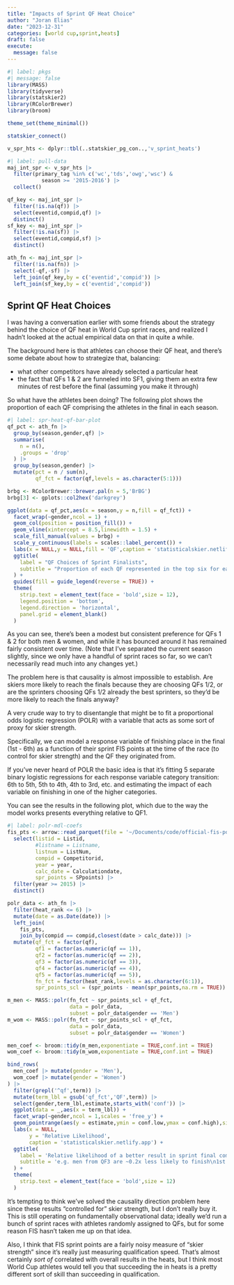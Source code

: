 ```yaml
---
title: "Impacts of Sprint QF Heat Choice"
author: "Joran Elias"
date: "2023-12-31"
categories: [world cup,sprint,heats]
draft: false
execute: 
  message: false
---
```


```r
#| label: pkgs
#| message: false
library(MASS)
library(tidyverse)
library(statskier2)
library(RColorBrewer)
library(broom)

theme_set(theme_minimal())

statskier_connect()

v_spr_hts <- dplyr::tbl(..statskier_pg_con..,'v_sprint_heats')
```

```r
#| label: pull-data
maj_int_spr <- v_spr_hts |> 
  filter(primary_tag %in% c('wc','tds','owg','wsc') & 
           season >= '2015-2016') |> 
  collect()

qf_key <- maj_int_spr |> 
  filter(!is.na(qf)) |> 
  select(eventid,compid,qf) |> 
  distinct()
sf_key <- maj_int_spr |> 
  filter(!is.na(sf)) |> 
  select(eventid,compid,sf) |> 
  distinct()

ath_fn <- maj_int_spr |> 
  filter(!is.na(fn)) |> 
  select(-qf,-sf) |> 
  left_join(qf_key,by = c('eventid','compid')) |> 
  left_join(sf_key,by = c('eventid','compid'))
```

## Sprint QF Heat Choices
I was having a conversation earlier with some friends about the strategy behind
the choice of QF heat in World Cup sprint races, and realized I hadn't looked
at the actual empirical data on that in quite a while.

The background here is that athletes can choose their QF heat, and there's some
debate about how to strategize that, balancing: 

- what other competitors have already selected a particular heat
- the fact that QFs 1 & 2 are funneled into SF1, giving them an extra few minutes of
rest before the final (assuming you make it through)

So what have the athletes been doing? The following plot shows the proportion of
each QF comprising the athletes in the final in each season.

```r
#| label: spr-heat-qf-bar-plot
qf_pct <- ath_fn |> 
  group_by(season,gender,qf) |> 
  summarise(
    n = n(),
    .groups = 'drop'
  ) |> 
  group_by(season,gender) |> 
  mutate(pct = n / sum(n),
         qf_fct = factor(qf,levels = as.character(5:1)))

brbg <- RColorBrewer::brewer.pal(n = 5,'BrBG')
brbg[3] <- gplots::col2hex('darkgrey')

ggplot(data = qf_pct,aes(x = season,y = n,fill = qf_fct)) + 
  facet_wrap(~gender,ncol = 1) +
  geom_col(position = position_fill()) + 
  geom_vline(xintercept = 8.5,linewidth = 1.5) +
  scale_fill_manual(values = brbg) + 
  scale_y_continuous(labels = scales::label_percent()) + 
  labs(x = NULL,y = NULL,fill = 'QF',caption = 'statisticalskier.netlify.app') +
  ggtitle(
    label = "QF Choices of Sprint Finalists",
    subtitle = "Proportion of each QF represented in the top six for each season."
  ) +
  guides(fill = guide_legend(reverse = TRUE)) +
  theme(
    strip.text = element_text(face = 'bold',size = 12),
    legend.position = 'bottom',
    legend.direction = 'horizontal',
    panel.grid = element_blank()
  )
```

As you can see, there's been a modest but consistent preference for QFs 1 & 2 
for both men & women, and while it has bounced around it has remained fairly
consistent over time. (Note that I've separated the current season slightly, since
we only have a handful of sprint races so far, so we can't necessarily read much
into any changes yet.)

The problem here is that causality is almost impossible to establish. Are skiers
more likely to reach the finals because they are choosing QFs 1/2, or are the 
sprinters choosing QFs 1/2 already the best sprinters, so they'd be more likely
to reach the finals anyway?

A very crude way to try to disentangle that might be to fit a proportional odds
logistic regression (POLR) with a variable that acts as some sort of proxy for skier
strength.

Specifically, we can model a response variable of finishing place in the final 
(1st - 6th) as a function of their sprint FIS points at the time of the race 
(to control for skier strength) and the QF they originated from.

If you've never heard of POLR the basic idea is that it's fitting 5 separate 
binary logistic regressions for each response variable category transition: 6th to 5th,
5th to 4th, 4th to 3rd, etc. and estimating the impact of each variable on 
finishing in one of the higher categories.

You can see the results in the following plot, which due to the way the model 
works presents everything relative to QF1.

```r
#| label: polr-mdl-coefs
fis_pts <- arrow::read_parquet(file = '~/Documents/code/official-fis-points-lists/output/fis_pts_list_2023-12-28.parquet') |> 
  select(listid = Listid,
         #listname = Listname,
         listnum = ListNum,
         compid = Competitorid,
         year = year,
         calc_date = Calculationdate,
         spr_points = SPpoints) |> 
  filter(year >= 2015) |>
  distinct()

polr_data <- ath_fn |>
  filter(heat_rank <= 6) |> 
  mutate(date = as.Date(date)) |> 
  left_join(
    fis_pts,
    join_by(compid == compid,closest(date > calc_date))) |> 
  mutate(qf_fct = factor(qf),
         qf1 = factor(as.numeric(qf == 1)),
         qf2 = factor(as.numeric(qf == 2)),
         qf3 = factor(as.numeric(qf == 3)),
         qf4 = factor(as.numeric(qf == 4)),
         qf5 = factor(as.numeric(qf == 5)),
         fn_fct = factor(heat_rank,levels = as.character(6:1)),
         spr_points_scl = (spr_points - mean(spr_points,na.rm = TRUE)) / sd(spr_points,na.rm = TRUE))

m_men <- MASS::polr(fn_fct ~ spr_points_scl + qf_fct,
                    data = polr_data,
                    subset = polr_data$gender == 'Men')
m_wom <- MASS::polr(fn_fct ~ spr_points_scl + qf_fct,
                    data = polr_data,
                    subset = polr_data$gender == 'Women')

men_coef <- broom::tidy(m_men,exponentiate = TRUE,conf.int = TRUE)
wom_coef <- broom::tidy(m_wom,exponentiate = TRUE,conf.int = TRUE)

bind_rows(
  men_coef |> mutate(gender = 'Men'),
  wom_coef |> mutate(gender = 'Women')
) |> 
  filter(grepl('^qf',term)) |> 
  mutate(term_lbl = gsub('qf_fct','QF',term)) |> 
  select(gender,term_lbl,estimate,starts_with('conf')) |> 
  ggplot(data = _,aes(x = term_lbl)) + 
  facet_wrap(~gender,ncol = 1,scales = 'free_y') +
  geom_pointrange(aes(y = estimate,ymin = conf.low,ymax = conf.high),size = 0.2) +
  labs(x = NULL,
       y = 'Relative Likelihood',
       caption = 'statisticalskier.netlify.app') + 
  ggtitle(
    label = 'Relative likelihood of a better result in sprint final compared to QF1',
    subtitle = 'e.g. men from QF3 are ~0.2x less likely to finish\n1st vs 2nd, 2nd vs 3rd, 3rd vs 4th, etc compared to QF1'
  ) +
  theme(
    strip.text = element_text(face = 'bold',size = 12)
  )

```

It's tempting to think we've solved the causality direction problem here since these
results "controlled for" skier strength, but I don't really buy it. This is still
operating on fundamentally observational data; ideally we'd run a bunch of sprint 
races with athletes randomly assigned to QFs, but for some reason FIS hasn't
taken me up on that idea.

Also, I think that FIS sprint points are a fairly noisy measure of "skier strength"
since it's really just measuring qualification speed. That's almost certainly
*sort of* correlated with overall results in the heats, but I think most World
Cup athletes would tell you that succeeding the in heats is a pretty different
sort of skill than succeeding in qualification.

